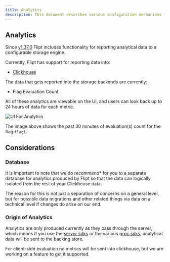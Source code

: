 ```yaml
---
title: Analytics
description: This document describes various configuration mechanisms for controlling analytics for Flipt.
---
```


## Analytics

Since [v1.37.0](https://github.com/flipt-io/flipt/releases/tag/v1.37.0) Flipt includes functionality for reporting analytical data to a configurable storage engine.

Currently, Flipt has support for reporting data into:

- [Clickhouse](https://clickhouse.com/)

The data that gets reported into the storage backends are currently:

- Flag Evaluation Count

All of these analytics are viewable on the UI, and users can look back up to 24 hours of data for each metric.

![UI For Analytics](/images/configuration/analytics_quick_view.png)

The image above shows the past 30 minutes of evaluation(s) count for the flag `flag1`.

## Considerations

### Database

It is important to note that we do *recommend** for you to a separate database for analytics produced by Flipt so that the data can logically isolated from the rest of your Clickhouse data.

The reason for this is not just a separation of concerns on a general level, but for possible data migrations and other related things via data on a technical level if changes do arise on our end.

### Origin of Analytics

Analytics are only produced currently as they pass through the server, which means if you use the [server sdks](/integration/server/rest) or the various [grpc sdks](/integration/server/grpc), analytical data will be sent to the backing store.

For client-side evaluation no metrics will be sent into clickhouse, but we are working on a feature to get it supported.
